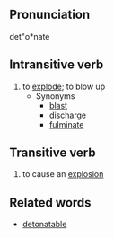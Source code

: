 ==Pronunciation==
det"o*nate

==Intransitive verb==
# to [[explode]]; to blow up
#* Synonyms
#** [[blast]]
#** [[discharge]]
#** [[fulminate]]

==Transitive verb==
#  to cause an [[explosion]]

==Related words==
* [[detonatable]]
